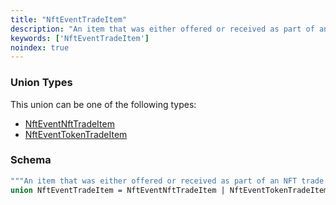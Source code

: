 ```yaml
---
title: "NftEventTradeItem"
description: "An item that was either offered or received as part of an NFT trade."
keywords: ['NftEventTradeItem']
noindex: true
---
```


### Union Types

This union can be one of the following types:

- [NftEventNftTradeItem](/api-reference/types/nfteventnfttradeitem)
- [NftEventTokenTradeItem](/api-reference/types/nfteventtokentradeitem)

### Schema


```graphql 
"""An item that was either offered or received as part of an NFT trade."""
union NftEventTradeItem = NftEventNftTradeItem | NftEventTokenTradeItem
```
